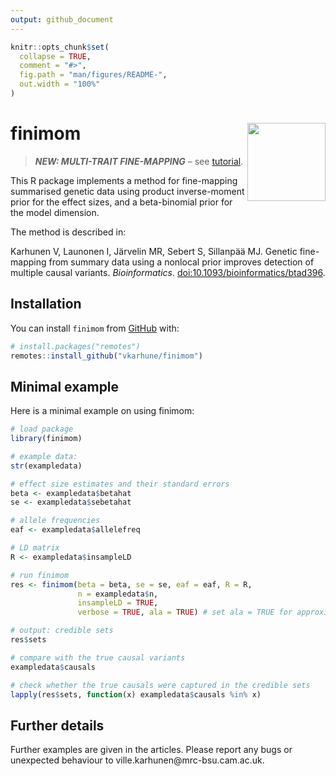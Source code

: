 ```yaml
---
output: github_document
---
```




<!-- README.md is generated from README.Rmd. Please edit that file -->
<!-- remember to knit this separately with devtools::build_readme() -->

```r
knitr::opts_chunk$set(
  collapse = TRUE,
  comment = "#>",
  fig.path = "man/figures/README-",
  out.width = "100%"
)

```

# finimom <img src="man/figures/finimom.png" align="right" width="125"/>

<!-- badges: start -->
<!-- badges: end -->

> **_NEW: MULTI-TRAIT FINE-MAPPING_** -- see [tutorial](https://vkarhune.github.io/finimom/articles/multitrait.html).

This R package implements a method for fine-mapping summarised genetic data using product inverse-moment prior for the effect sizes, and a beta-binomial prior for the model dimension.

The method is described in:

Karhunen V, Launonen I, Järvelin MR, Sebert S, Sillanpää MJ. Genetic fine-mapping from summary data using a nonlocal prior improves detection of multiple causal variants. *Bioinformatics*. [doi:10.1093/bioinformatics/btad396](https://doi.org/10.1093/bioinformatics/btad396).

## Installation

You can install `finimom` from [GitHub](https://github.com/) with:

``` r
# install.packages("remotes")
remotes::install_github("vkarhune/finimom")
```

## Minimal example

Here is a minimal example on using finimom:

```r

# load package
library(finimom)

# example data:
str(exampledata)

# effect size estimates and their standard errors
beta <- exampledata$betahat
se <- exampledata$sebetahat

# allele frequencies
eaf <- exampledata$allelefreq

# LD matrix
R <- exampledata$insampleLD

# run finimom
res <- finimom(beta = beta, se = se, eaf = eaf, R = R,
               n = exampledata$n,
               insampleLD = TRUE,
               verbose = TRUE, ala = TRUE) # set ala = TRUE for approximate Laplace

# output: credible sets
res$sets

# compare with the true causal variants
exampledata$causals

# check whether the true causals were captured in the credible sets
lapply(res$sets, function(x) exampledata$causals %in% x)

```

## Further details

Further examples are given in the articles. Please report any bugs or unexpected behaviour to ville.karhunen@mrc-bsu.cam.ac.uk.

